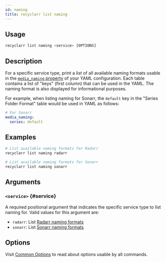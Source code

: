 ```yaml
---
id: naming
title: recyclarr list naming
---
```


## Usage

```js
recyclarr list naming <service> [OPTIONS]
```

## Description

For a specific service type, print a list of all available naming formats usable in the
[`media_naming` property][ref] of your YAML configuration. Each table contains a list of "keys"
(first column) that can be used in the YAML. The naming format is also displayed for informational
purposes.

For example, when listing naming for Sonarr, the `default` key in the "Series Folder Format" table
would be used in YAML as follows:

```yml
# For Sonarr
media_naming:
  series: default
```

[ref]: /yaml/config-reference/media-naming.md

## Examples

```bash
# List available naming formats for Radarr
recyclarr list naming radarr

# List available naming formats for Sonarr
recyclarr list naming sonarr
```

## Arguments

### `<service>` {#service}

A required positional argument that indicates the specific service type to list naming for. Valid
values for this argument are:

- `radarr`: List [Radarr naming formats][radarr]
- `sonarr`: List [Sonarr naming formats][sonarr]

[radarr]: https://trash-guides.info/Radarr/Radarr-recommended-naming-scheme/
[sonarr]: https://trash-guides.info/Sonarr/Sonarr-recommended-naming-scheme/

## Options

Visit [Common Options](../common.md) to read about options usable by all commands.
